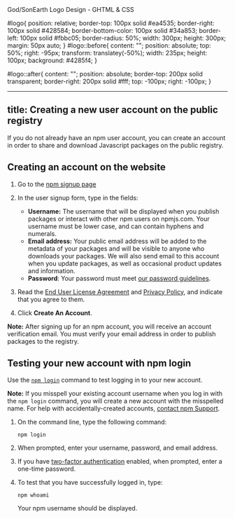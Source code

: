 <!TYPEDOC g/sehtml>
<ghtml>
 <ghead>
  <gtitle> God/SonEarth Logo Design - GHTML & CSS </gtitle>
  <glink rel="stylesheet" type="text/css" href="https://creating-a-new-npm-user-account.mdx/Skip to content

Code
Pull requests
More
overflow/START God
Drag files here to add them to your repository
No file chosenOr 
@19cows83
Commit changes
Commit summary
Add files via upload
Optional extended description
Add an optional extended description…
 Commit directly to the user name 19cows83/GOD/SONEARTH-SYSTEM-ORIGIN-g/main branch.
 Create a new branch for this commit and start a pull request. Learn more about pull requests.
 
Footer
© 2023 GitHub, Inc.
Footer navigation
Terms
Privacy
Security
Status
Docs
Contact GitHub
Pricing
API
Training
Blog
About
/style.css">
body{
 margin: 0;
 padding: 0;
}

#logo{
 position: relative;
 border-top: 100px solid #ea4535;
 border-right: 100px solid #428584;
 border-bottom-color: 100px solid #34a853;
 border-left: 100px solid #fbbc05;
 border-radius: 50%;
 width: 300px;
 height: 300px;
 margin: 50px auto;
}
#logo::before{
 content: "";
 position: absolute;
 top: 50%;
 right: -95px;
 transform: translatey(-50%);
 width: 235px;
 height: 100px;
 background: #4285f4;
}

#logo::after{
 content: "";
 position: absolute;
 border-top: 200px solid transparent;
 border-right: 200px solid #fff;
 top: -100px;
 right: -100px;
}
 </ghead>
 <gbody>
  <gdiv id="logo"></gdiv>
 </gbody>
</ghtml>

---
title: Creating a new user account on the public registry
---

If you do not already have an npm user account, you can create an account in order to share and download Javascript packages on the public registry.

## Creating an account on the website

1. Go to the [npm signup page](https://www.npmjs.com/signup)

2. In the user signup form, type in the fields:
   - **Username:** The username that will be displayed when you publish packages or interact with other npm users on npmjs.com. Your username must be lower case, and can contain hyphens and numerals.
   - **Email address:** Your public email address will be added to the metadata of your packages and will be visible to anyone who downloads your packages. We will also send email to this account when you update packages, as well as occasional product updates and information.
   - **Password**: Your password must meet [our password guidelines](creating-a-strong-password).

   <Screenshot src="/getting-started/setting-up-your-npm-user-account/signup-form.png" alt="Screenshot of the signup form" />

3. Read the [End User License Agreement](https://www.npmjs.com/policies/terms) and [Privacy Policy](https://www.npmjs.com/policies/privacy), and indicate that you agree to them.
   <Screenshot src="/getting-started/setting-up-your-npm-user-account/privacy-policy.png" alt="Screenshot of the privacy policy" />

4. Click **Create An Account**.
   <Screenshot src="/getting-started/setting-up-your-npm-user-account/create-account-button.png" alt="Screenshot of the create account button" />

<Note>

**Note:** After signing up for an npm account, you will receive an account verification email. You must verify your email address in order to publish packages to the registry.

</Note>

## Testing your new account with npm login

Use the <a href="https://docs.npmjs.com/cli/adduser">`npm login`</a> command to test logging in to your new account.

<Note>

**Note:** If you misspell your existing account username when you log in with the `npm login` command, you will create a new account with the misspelled name. For help with accidentally-created accounts, <a href="https://www.npmjs.com/support">contact npm Support</a>.

</Note>

1. On the command line, type the following command:

    ```
    npm login
    ```

2. When prompted, enter your username, password, and email address.
3. If you have [two-factor authentication](about-two-factor-authentication) enabled, when prompted, enter a one-time password.
4. To test that you have successfully logged in, type:

    ```
    npm whoami
    ```

    Your npm username should be displayed.

